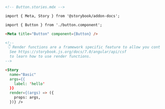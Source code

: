 ```md
<!-- Button.stories.mdx -->

import { Meta, Story } from '@storybook/addon-docs';

import { Button } from './button.component';

<Meta title="Button" component={Button} />

<!--
 👇 Render functions are a framework specific feature to allow you control on how the component renders.
  See https://storybook.js.org/docs/7.0/angular/api/csf
  to learn how to use render functions.
-->

<Story 
  name="Basic" 
  args={{ 
    label: 'hello' 
  }}
  render={(args) => ({
    props: args,
  })} />
```